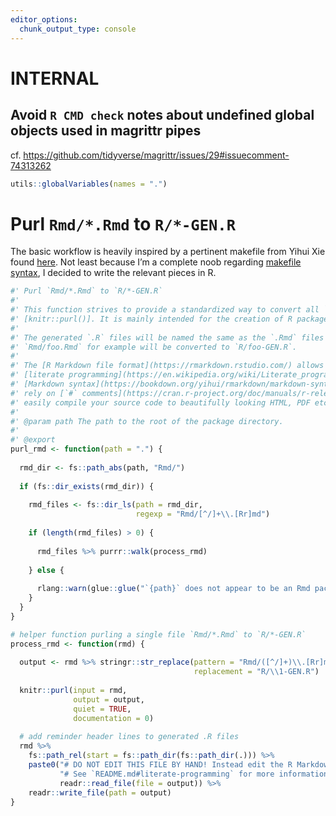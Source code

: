 ```yaml
---
editor_options:
  chunk_output_type: console
---
```


# INTERNAL

## Avoid `R CMD check` notes about undefined global objects used in magrittr pipes

cf. <https://github.com/tidyverse/magrittr/issues/29#issuecomment-74313262>

```r
utils::globalVariables(names = ".")
```

# Purl `Rmd/*.Rmd` to `R/*-GEN.R`

The basic workflow is heavily inspired by a pertinent makefile from Yihui Xie found [here](https://yihui.org/rlp/#from-rmd-to-r). Not least because I'm a complete noob regarding [makefile syntax](https://en.wikipedia.org/wiki/Makefile), I decided to write the relevant pieces in R. 

```r
#' Purl `Rmd/*.Rmd` to `R/*-GEN.R`
#'
#' This function strives to provide a standardized way to convert all `.Rmd` files in the `Rmd/` subdirectory to bare `.R` files in the `R/` subdirectory using
#' [knitr::purl()]. It is mainly intended for the creation of R packages.
#'
#' The generated `.R` files will be named the same as the `.Rmd` files plus the suffix `-GEN` to indicate the file was auto-generated. So the file
#' `Rmd/foo.Rmd` for example will be converted to `R/foo-GEN.R`.
#'
#' The [R Markdown file format](https://rmarkdown.rstudio.com/) allows to write code in the
#' [literate programming](https://en.wikipedia.org/wiki/Literate_programming) way. So you can intermingle code with related prose in
#' [Markdown syntax](https://bookdown.org/yihui/rmarkdown/markdown-syntax.html) optimized for human readability instead of having to
#' rely on [`#` comments](https://cran.r-project.org/doc/manuals/r-release/R-intro.html#R-commands_003b-case-sensitivity-etc) only. It also allows you to
#' easily compile your source code to beautifully looking HTML, PDF etc. files.
#'
#' @param path The path to the root of the package directory.
#'
#' @export
purl_rmd <- function(path = ".") {
  
  rmd_dir <- fs::path_abs(path, "Rmd/")
  
  if (fs::dir_exists(rmd_dir)) {
    
    rmd_files <- fs::dir_ls(path = rmd_dir,
                            regexp = "Rmd/[^/]+\\.[Rr]md")
    
    if (length(rmd_files) > 0) {
      
      rmd_files %>% purrr::walk(process_rmd)
      
    } else {
      
      rlang::warn(glue::glue("`{path}` does not appear to be an Rmd package directory. Nothing done."))
    }
  }
}

# helper function purling a single file `Rmd/*.Rmd` to `R/*-GEN.R`
process_rmd <- function(rmd) {
  
  output <- rmd %>% stringr::str_replace(pattern = "Rmd/([^/]+)\\.[Rr]md$",
                                         replacement = "R/\\1-GEN.R")
  
  knitr::purl(input = rmd,
              output = output,
              quiet = TRUE,
              documentation = 0)
  
  # add reminder header lines to generated .R files
  rmd %>%
    fs::path_rel(start = fs::path_dir(fs::path_dir(.))) %>%
    paste0("# DO NOT EDIT THIS FILE BY HAND! Instead edit the R Markdown source file `", ., "` and run `pkgpurl::purl_rmd()`.\n",
           "# See `README.md#literate-programming` for more information on the literature programming approach used applying the R Markdown format.\n\n",
           readr::read_file(file = output)) %>%
    readr::write_file(path = output)
}
```

